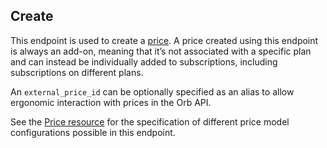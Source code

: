 ## Create

This endpoint is used to create a [price](../reference/price).
A price created using this endpoint is always an add-on, meaning that it’s not associated with a specific plan and can instead
be individually added to subscriptions, including subscriptions on different plans.

An `external_price_id` can be optionally specified as an alias to allow ergonomic interaction with prices in the Orb API.

See the [Price resource](../reference/price) for the specification of
different price model configurations possible in this endpoint.
